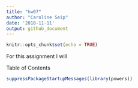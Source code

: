 ```yaml
---
title: "hw07"
author: "Caroline Seip"
date: '2018-11-11'
output: github_document
---
```


```r
knitr::opts_chunk$set(echo = TRUE)
```

For this assignment I will 

Table of Contents

```r
suppressPackageStartupMessages(library(powers))
```

